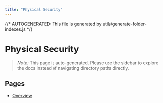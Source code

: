 ```yaml
---
title: "Physical Security"
---
```


{/* AUTOGENERATED: This file is generated by utils/generate-folder-indexes.js */}

# Physical Security

> _Note:_ This page is auto-generated. Please use the sidebar to explore the docs instead of navigating directory paths directly.

## Pages

- [Overview](/opsec/old/physical-security/overview)
